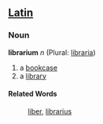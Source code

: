==[[Latin]]==
===Noun===
'''librarium''' ''n'' (Plural: [[libraria]])

#a [[bookcase]]
#a [[library]]
====Related Words====
: [[liber]], [[librarius]]